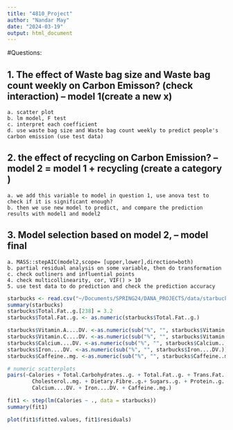 ```yaml
---
title: "4810_Project"
author: "Nandar May"
date: "2024-03-19"
output: html_document
---
```


#Questions:

## 1. The effect of Waste bag size and Waste bag count weekly on Carbon Emisson? (check interaction) -- model 1(create a new x)
    a. scatter plot
    b. lm model, F test
    c. interpret each coefficient
    d. use waste bag size and Waste bag count weekly to predict people's carbon emission (use test data)

## 2. the effect of recycling on Carbon Emission? -- model 2 = model 1 + recycling (create a category )
    a. we add this variable to model in question 1, use anova test to check if it is significant enough?
    b. then we use new model to predict, and compare the prediction results with model1 and model2
    
## 3. Model selection based on model 2, -- model final
    a. MASS::stepAIC(model2,scope= [upper,lower],direction=both)
    b. partial residual analysis on some variable, then do transformation
    c. check outliners and influential points
    4. check multicollinearity, cor, VIF() > 10
    5. use test data to do prediction and check the prediction accuracy  
    

```r
starbucks <- read.csv("~/Documents/SPRING24/DANA_PROJECTS/data/starbucks_drinkMenu_expanded.csv", header = T)
summary(starbucks)
starbucks$Total.Fat..g.[238] = 3.2
starbucks$Total.Fat..g. <- as.numeric(starbucks$Total.Fat..g.)

starbucks$Vitamin.A....DV. <-as.numeric(sub("%", "", starbucks$Vitamin.A....DV.))
starbucks$Vitamin.C....DV. <-as.numeric(sub("%", "", starbucks$Vitamin.C....DV.))
starbucks$Calcium....DV. <-as.numeric(sub("%", "", starbucks$Calcium....DV.))
starbucks$Iron....DV. <-as.numeric(sub("%", "", starbucks$Iron....DV.))
starbucks$Caffeine..mg. <-as.numeric(sub("%", "", starbucks$Caffeine..mg.))
```


```r
# numeric scatterplots
pairs(~Calories + Total.Carbohydrates..g. + Total.Fat..g. + Trans.Fat..g. + Saturated.Fat..g. + Sodium..mg. + Total.Carbohydrates..g. +
        Cholesterol..mg. + Dietary.Fibre..g.+ Sugars..g. + Protein..g. + Vitamin.A....DV. + Vitamin.C....DV. +
        Calcium....DV. + Iron....DV. + Caffeine..mg.)

fit1 <- step(lm(Calories ~ ., data = starbucks))
summary(fit1)

plot(fit1$fitted.values, fit1$residuals)
```

